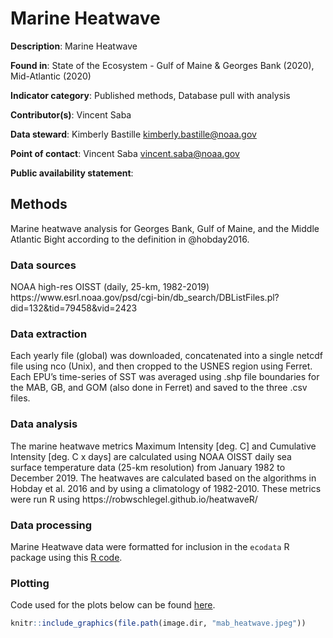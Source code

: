# Marine Heatwave

**Description**: Marine Heatwave

**Found in**: State of the Ecosystem - Gulf of Maine & Georges Bank (2020), Mid-Atlantic (2020)

**Indicator category**: Published methods, Database pull with analysis

**Contributor(s)**: Vincent Saba
  
**Data steward**: Kimberly Bastille <kimberly.bastille@noaa.gov>
  
**Point of contact**: Vincent Saba <vincent.saba@noaa.gov>
  
**Public availability statement**: 

## Methods
Marine heatwave analysis for Georges Bank, Gulf of Maine, and the Middle Atlantic Bight according to the definition in @hobday2016.  

### Data sources
NOAA high-res OISST (daily, 25-km, 1982-2019)   https://www.esrl.noaa.gov/psd/cgi-bin/db_search/DBListFiles.pl?did=132&tid=79458&vid=2423

### Data extraction 
Each yearly file (global) was downloaded, concatenated into a single netcdf file using nco (Unix), and then cropped to the USNES region using Ferret.  Each EPU's time-series of SST was averaged using .shp file boundaries for the MAB, GB, and GOM (also done in Ferret) and saved to the three .csv files.

### Data analysis
The marine heatwave metrics Maximum Intensity [deg. C] and Cumulative Intensity [deg. C x days] are calculated using NOAA OISST daily sea surface temperature data (25-km resolution) from January 1982 to December 2019.  The heatwaves are calculated based on the algorithms in Hobday et al. 2016 and by using a climatology of 1982-2010.  These metrics were run R using https://robwschlegel.github.io/heatwaveR/

### Data processing 
Marine Heatwave data were formatted for inclusion in the `ecodata` R package using this [R code](https://github.com/NOAA-EDAB/ecodata/blob/master/data-raw/get_marine_heatwave.R).

### Plotting

Code used for the plots below can be found [here](https://github.com/NOAA-EDAB/ecodata/blob/master/chunk-scripts/LTL.Rmd-heatwave_mab.R).

```r

knitr::include_graphics(file.path(image.dir, "mab_heatwave.jpeg"))

```

```r

```

